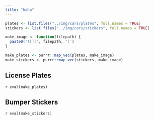 ```yaml
---
title: "haha"
---
```


```r
plates <- list.files("../img/cars/plates", full.names = TRUE)
stickers <- list.files("../img/cars/stickers", full.names = TRUE)

make_image <- function(filepath) {
  paste0('![](', filepath, ')')
}

make_plates <- purrr::map_vec(plates, make_image)
make_stickers <- purrr::map_vec(stickers, make_image)
```

::: {layout-ncol=2}
## License Plates

`r eval(make_plates)`

## Bumper Stickers

`r eval(make_stickers)`
:::